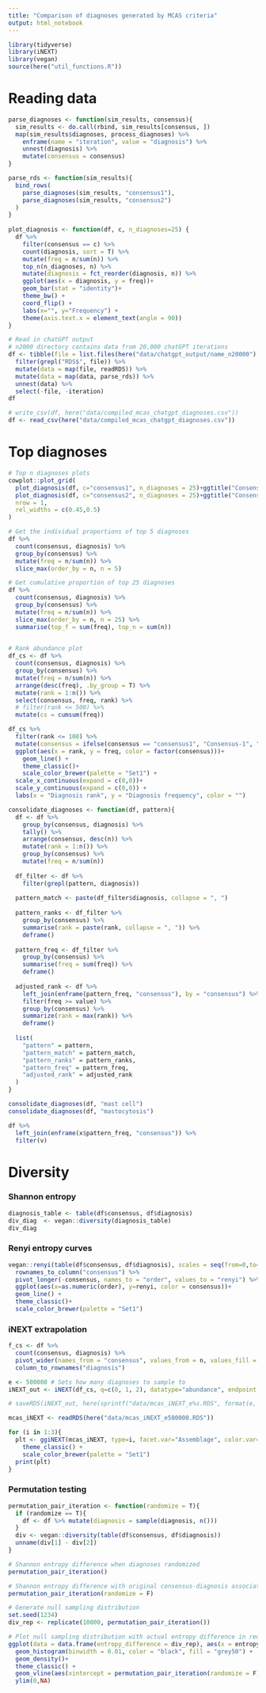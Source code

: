 ```yaml
---
title: "Comparison of diagnoses generated by MCAS criteria"
output: html_notebook
---
```


```r
library(tidyverse)
library(iNEXT)
library(vegan)
source(here("util_functions.R"))
```

# Reading data

```r
parse_diagnoses <- function(sim_results, consensus){
  sim_results <- do.call(rbind, sim_results[consensus, ])
  map(sim_results$diagnoses, process_diagnoses) %>% 
    enframe(name = "iteration", value = "diagnosis") %>% 
    unnest(diagnosis) %>% 
    mutate(consensus = consensus)
}

parse_rds <- function(sim_results){
  bind_rows(
    parse_diagnoses(sim_results, "consensus1"),
    parse_diagnoses(sim_results, "consensus2")
  )
}
  
plot_diagnosis <- function(df, c, n_diagnoses=25) {
  df %>% 
    filter(consensus == c) %>% 
    count(diagnosis, sort = T) %>% 
    mutate(freq = n/sum(n)) %>% 
    top_n(n_diagnoses, n) %>%
    mutate(diagnosis = fct_reorder(diagnosis, n)) %>% 
    ggplot(aes(x = diagnosis, y = freq))+
    geom_bar(stat = "identity")+
    theme_bw() +
    coord_flip() +
    labs(x="", y="Frequency") +
    theme(axis.text.x = element_text(angle = 90))
}
```

```r
# Read in chatGPT output
# n2000 directory contains data from 20,000 chatGPT iterations
df <- tibble(file = list.files(here("data/chatgpt_output/name_n20000"), full.names = T)) %>% 
  filter(grepl("RDS$", file)) %>% 
  mutate(data = map(file, readRDS)) %>% 
  mutate(data = map(data, parse_rds)) %>% 
  unnest(data) %>% 
  select(-file, -iteration)
df
```
```r
# write_csv(df, here("data/compiled_mcas_chatgpt_diagnoses.csv"))
df <- read_csv(here("data/compiled_mcas_chatgpt_diagnoses.csv"))
```

# Top diagnoses

```r
# Top n diagnoses plots
cowplot::plot_grid(
  plot_diagnosis(df, c="consensus1", n_diagnoses = 25)+ggtitle("Consensus-1"),
  plot_diagnosis(df, c="consensus2", n_diagnoses = 25)+ggtitle("Consensus-2"),
  nrow = 1,
  rel_widths = c(0.45,0.5)
)
```
```r
# Get the individual proportions of top 5 diagnoses
df %>% 
  count(consensus, diagnosis) %>% 
  group_by(consensus) %>% 
  mutate(freq = n/sum(n)) %>% 
  slice_max(order_by = n, n = 5)
```


```r
# Get cumulative proportion of top 25 diagnoses
df %>% 
  count(consensus, diagnosis) %>% 
  group_by(consensus) %>% 
  mutate(freq = n/sum(n)) %>% 
  slice_max(order_by = n, n = 25) %>% 
  summarise(top_f = sum(freq), top_n = sum(n))
  
```


```r
# Rank abundance plot
df_cs <- df %>% 
  count(consensus, diagnosis) %>% 
  group_by(consensus) %>% 
  mutate(freq = n/sum(n)) %>% 
  arrange(desc(freq), .by_group = T) %>% 
  mutate(rank = 1:n()) %>% 
  select(consensus, freq, rank) %>% 
  # filter(rank <= 500) %>% 
  mutate(cs = cumsum(freq))

df_cs %>% 
  filter(rank <= 100) %>% 
  mutate(consensus = ifelse(consensus == "consensus1", "Consensus-1", "Consensus-2")) %>% 
  ggplot(aes(x = rank, y = freq, color = factor(consensus)))+
    geom_line() +
    theme_classic()+
    scale_color_brewer(palette = "Set1") +
  scale_x_continuous(expand = c(0,0))+
  scale_y_continuous(expand = c(0,0)) +
  labs(x = "Diagnosis rank", y = "Diagnosis frequency", color = "")
```
```r
consolidate_diagnoses <- function(df, pattern){
  df <- df %>% 
    group_by(consensus, diagnosis) %>% 
    tally() %>% 
    arrange(consensus, desc(n)) %>% 
    mutate(rank = 1:n()) %>% 
    group_by(consensus) %>% 
    mutate(freq = n/sum(n)) 
    
  df_filter <- df %>% 
    filter(grepl(pattern, diagnosis))
  
  pattern_match <- paste(df_filter$diagnosis, collapse = ", ")
  
  pattern_ranks <- df_filter %>% 
    group_by(consensus) %>% 
    summarise(rank = paste(rank, collapse = ", ")) %>% 
    deframe()
  
  pattern_freq <- df_filter %>% 
    group_by(consensus) %>% 
    summarise(freq = sum(freq)) %>% 
    deframe()
  
  adjusted_rank <- df %>% 
    left_join(enframe(pattern_freq, "consensus"), by = "consensus") %>% 
    filter(freq >= value) %>% 
    group_by(consensus) %>% 
    summarize(rank = max(rank)) %>% 
    deframe()
  
  list(
    "pattern" = pattern,
    "pattern_match" = pattern_match,
    "pattern_ranks" = pattern_ranks,
    "pattern_freq" = pattern_freq,
    "adjusted_rank" = adjusted_rank
  )
}

consolidate_diagnoses(df, "mast cell")
consolidate_diagnoses(df, "mastocytosis")
```
```r
df %>% 
  left_join(enframe(x$pattern_freq, "consensus")) %>% 
  filter(v)
```


# Diversity

### Shannon entropy
```r
diagnosis_table <- table(df$consensus, df$diagnosis)
div_diag  <- vegan::diversity(diagnosis_table)
div_diag  
```

### Renyi entropy curves

```r
vegan::renyi(table(df$consensus, df$diagnosis), scales = seq(from=0,to=2,by=0.1)) %>%
  rownames_to_column("consensus") %>% 
  pivot_longer(-consensus, names_to = "order", values_to = "renyi") %>% 
  ggplot(aes(x=as.numeric(order), y=renyi, color = consensus))+
  geom_line() +
  theme_classic()+
  scale_color_brewer(palette = "Set1")
```

### iNEXT extrapolation

```r
f_cs <- df %>% 
  count(consensus, diagnosis) %>% 
  pivot_wider(names_from = "consensus", values_from = n, values_fill = 0) %>% 
  column_to_rownames("diagnosis")

e <- 500000 # Sets how many diagnoses to sample to
iNEXT_out <- iNEXT(df_cs, q=c(0, 1, 2), datatype="abundance", endpoint = e)

# saveRDS(iNEXT_out, here(sprintf("data/mcas_iNEXT_e%s.RDS", format(e, scientific = F))))
```


```r
mcas_iNEXT <- readRDS(here("data/mcas_iNEXT_e500000.RDS"))
```

```r
for (i in 1:3){
  plt <- ggiNEXT(mcas_iNEXT, type=i, facet.var="Assemblage", color.var="Assemblage") +
    theme_classic() + 
    scale_color_brewer(palette = "Set1")
  print(plt)
}
```

### Permutation testing

```r
permutation_pair_iteration <- function(randomize = T){
  if (randomize == T){
    df <- df %>% mutate(diagnosis = sample(diagnosis, n()))
  }
  div <- vegan::diversity(table(df$consensus, df$diagnosis))
  unname(div[1] - div[2])
}

# Shannon entropy difference when diagnoses randomized
permutation_pair_iteration() 

# Shannon entropy difference with original consensus-diagnosis associations
permutation_pair_iteration(randomize = F)  
```

```r
# Generate null sampling distribution
set.seed(1234)
div_rep <- replicate(10000, permutation_pair_iteration())
```

```r
# Plot null sampling distribution with actual entropy difference in red
ggplot(data = data.frame(entropy_difference = div_rep), aes(x = entropy_difference, y = ..density..))+
  geom_histogram(binwidth = 0.01, color = "black", fill = "grey50") +
  geom_density()+
  theme_classic() +
  geom_vline(aes(xintercept = permutation_pair_iteration(randomize = F)), color = "red")+
  ylim(0,NA)

```



